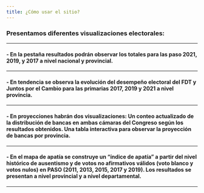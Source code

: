 ```yaml
---
title: ¿Cómo usar el sitio?
---
```


### Presentamos diferentes visualizaciones electorales:

--------------

#### -   En la pestaña **resultados** podrán observar los totales para las paso 2021, 2019, y 2017 a nivel nacional y provincial.

------------

#### -   En **tendencia** se observa la evolución del desempeño electoral del FDT y Juntos por el Cambio para las primarias 2017, 2019 y 2021 a nivel provincia.

------------

#### -    En **proyecciones** habrán dos visualizaciones: Un conteo actualizado de la distribución de bancas en ambas cámaras del Congreso según los resultados obtenidos. Una tabla interactiva para observar la proyección de bancas por provincia.

------------

#### -    En el **mapa de apatía** se construye un "índice de apatía" a partir del nivel histórico de ausentismo y de votos no afirmativos válidos (voto blanco y votos nulos) en PASO (2011, 2013, 2015, 2017 y 2019). Los resultados se presentan a nivel provincial y a nivel departamental.

------------
